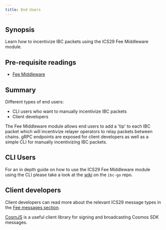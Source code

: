 ```yaml
---
title: End Users
---
```


## Synopsis

Learn how to incentivize IBC packets using the ICS29 Fee Middleware module.

<Note>

## Pre-requisite readings

- [Fee Middleware](/ibc/v8.5.x/middleware/ics29-fee/overview)

</Note>

## Summary

Different types of end users:

- CLI users who want to manually incentivize IBC packets
- Client developers

The Fee Middleware module allows end users to add a 'tip' to each IBC packet which will incentivize relayer operators to relay packets between chains. gRPC endpoints are exposed for client developers as well as a simple CLI for manually incentivizing IBC packets.

## CLI Users

For an in depth guide on how to use the ICS29 Fee Middleware module using the CLI please take a look at the [wiki](https://github.com/cosmos/ibc-go/wiki/Fee-enabled-fungible-token-transfers#asynchronous-incentivization-of-a-fungible-token-transfer) on the `ibc-go` repo.

## Client developers

Client developers can read more about the relevant ICS29 message types in the [Fee messages section](/ibc/v8.5.x/middleware/ics29-fee/msgs).

[CosmJS](https://github.com/cosmos/cosmjs) is a useful client library for signing and broadcasting Cosmos SDK messages.

